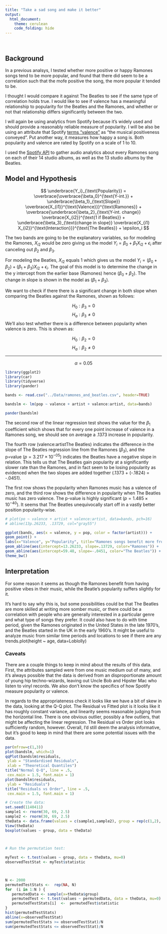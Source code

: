 ```yaml
---
title: "Take a sad song and make it better"
output: 
  html_document:
    theme: cerulean
    code_folding: hide
---
```


<br>

## Background
In a previous analsys, I tested whether more positive or happy Ramones songs tend to be more popular, and found that there did seem to be a correlation such that the mofe positive the song, the more popular it tended to be.

I thought I would compare it against The Beatles to see if the same type of correlation holds true. I would like to see if valence has a meaningful relationship to popularity for the Beatles and the Ramones, and whether or not that relationship differs significantly between the two.

I will again be using analytics from Spotify because it's widely used and should provide a reasonably reliable measure of popularity. I will be also be using an attribute that Spotify [terms "valence"](https://developer.spotify.com/documentation/web-api/reference/tracks/get-several-audio-features/) as "the musical positiveness conveyed". Put another way, it measures how happy a song is. Both popularity and valence are rated by Spotify on a scale of 1 to 10.

I used the [Spotify API](https://developer.spotify.com/documentation/web-api/reference/tracks/get-track/) to gather audio analytics about every Ramones song on each of their 14 studio albums, as well as the 13 studio albums by the Beatles.

## Model and Hypothesis

$$
  \underbrace{Y_i}_{\text{Popularity}} = \overbrace{\overbrace{\beta_0}^{\text{Y-int.}}  +    \underbrace{\beta_1}_{\text{Slope}} \overbrace{X_{i1}}^{\text{Valence}}}^{\text{Ramones}} + \overbrace{\underbrace{\beta_2}_{\text{Y-int. change}} \overbrace{X_{i2}}^{\text{1 if Beatles}} + \underbrace{\beta_3}_{\text{change in slope}} \overbrace{X_{i1} X_{i2}}^{\text{Interaction}}}^{\text{The Beatles}} + \epsilon_i
$$

The two bands are going to be the explanatory variables, so for modeling the Ramones, $X_{i2}$ would be zero giving us the model $Y_i = \beta_0 + \beta_1 X_{i2} + \epsilon_i$ after canceling out $\beta_2$ and $\beta_3$.

For modeling the Beatles, $X_{i2}$ equals 1 which gives us the model $Y_i = (\beta_0 + \beta_2) + (\beta_1 + \beta_3) X_{i2} + \epsilon_i$. The goal of this model is to determine the change in the y intercept from the earlier base (Ramones) hence $(\beta_0 + \beta_2)$. The change in slope is shown in the model as $(\beta_1 + \beta_3)$.

We want to check if there there is a significant change in both slope when comparing the Beatles against the Ramones, shown as follows:

$$
  H_0 : \beta_3 = 0
$$
$$
  H_a : \beta_3 \not= 0
$$
We'll also test whether there is a difference between popularity when valence is zero. This is shown as:

$$
  H_0 : \beta_2 = 0
$$
$$
  H_a : \beta_2 \not= 0
$$

<hr>

<center>
$\alpha = 0.05$
</center>

```r

library(ggplot2)
library(car)
library(tidyverse)
library(pander)

bands <- read.csv("../Data/ramones_and_beatles.csv", header=TRUE)

```


```r
bandslm <- lm(pop ~ valence + artist + valence:artist, data=bands)

pander(bandslm)
```

The second row of the linear regression test shows the value for the $\beta_1$ coefficient which shows that for every one point increase of valence in a Ramones song, we should see on average a .1373 increase in popularity.

The fourth row (valence:artistThe Beatles) indicates the difference in the slope of The Beatles regression line from the Ramones ($\beta_3$), and the p=value $(p = 3.217\times10^{-05})$ indicates the Beatles have a negative slope in relation. This tells us that The Beatles gain popularity at a significantly slower rate than the Ramones, and in fact seem to be losing popularity as evidenced when the two slopes are added together (.1373 + (-.1824) = -.0451).

The first row shows the popularity when Ramones music has a valence of zero, and the third row shows the difference in popularity when The Beatles music has zero valence. The p-value is highly significant $(p = 1.485\times10^{-40})$. It seems that The Beatles unequivocally start off in a vastly better position popularity-wise.


```r
# plot(po ~ valence + artist + valence:artist, data=bands, pch=16)
# abline(13p.26233, .13729, col="gray55")

ggplot(bands, aes(x = valence, y = pop, color = factor(artist))) + 
geom_point() +
labs(x="Valence", y="Popularity", title="Ramones songs benefit more from positive vibes than Beatles songs", color = "Artist") +
geom_abline(aes(intercept=13.26233, slope=.13729, color="Ramones")) +
geom_abline(aes(intercept=59.48, slope=-.0451, color="The Beatles")) +
theme_bw()
```

## Interpretation

For some reason it seems as though the Ramones benefit from having positive vibes in their music, while the Beatle's popularity suffers slightly for it.

It's hard to say why this is, but some possibilities could be that The Beatles are more skilled at writing more somber music, or there could be a correlation with people who are generally interested in a particular genre and what type of songs they prefer. It could also have to do with time period, given the Ramones originated in the United States in the late 1970's, and the Beatles started in the UK in the early 1960's. It might be useful to analyze music from similar time periods and locations to see if there are any trends.plot(height ~ age, data=Loblolly)


### Caveats

There are a couple things to keep in mind about the results of this data. First, the attributes sampled were from one music medium out of many, and it's always possible that the data is derived from an disproportionate amount of young hip techno-wizards, leaving out Uncle Bob and Hipster Mac who listen to vinyl records. We also don't know the specifics of how Spotify measure popularity or valence.

In regards to the appropriateness check it looks like we have a bit of skew in the data, looking at the Q-Q plot. The Residual vs Fitted plot is  it looks like it has roughly constant variance, and linearity seems reasonable judging from the horizontal line. There is one obvious outlier, possibly a few outliers, that might be affecting the linear regression. The Residual vs Order plot looks sufficiently random, however. Overall, I'd still deem the analysis informative, but it's good to keep in mind that there are some potential issues with the data.


```r
par(mfrow=c(1,3))
plot(bandslm, which=1)
qqPlot(bandslm$residuals,
 ylab = "Standardised Residuals",
 xlab = "Theoretical Quantiles")
title("Normal Q-Q", line = .5,
 cex.main = 1.5, font.main = 1)
plot(bandslm$residuals,
 ylab = "Residuals")
title("Residuals vs Order", line = .5,
 cex.main = 1.5, font.main = 1)
```

```r

# Create the data:
set.seed(1140411)
sample1 <- rnorm(30, 69, 2.5)
sample2 <- rnorm(30, 69, 2.5)
theData <- data.frame(values = c(sample1,sample2), group = rep(c(1,2), each=30))
View(theData)
boxplot(values ~ group, data = theData)

 

# Run the permutation test:

myTest <- t.test(values ~ group, data = theData, mu=0) 
observedTestStat <- myTest$statistic

 

N <- 2000      
permutedTestStats <-  rep(NA, N)
for  (i in 1:N ) {
   permutedData <- sample(x=theData$group)
   permutedTest <- t.test(values ~ permutedData, data = theData, mu=0)
   permutedTestStats[i]  <-  permutedTest$statistic
}
hist(permutedTestStats)
abline(v=observedTestStat)
sum(permutedTestStats >= observedTestStat)/N
sum(permutedTestStats <= observedTestStat)/N

```


